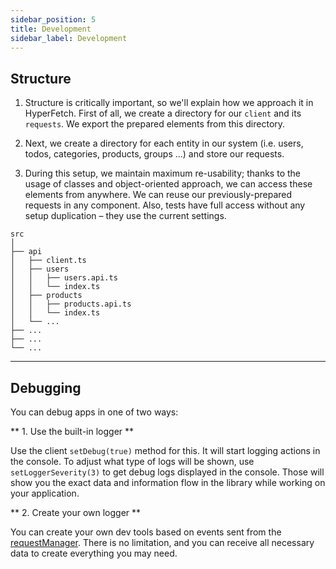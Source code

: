 ```yaml
---
sidebar_position: 5
title: Development
sidebar_label: Development
---
```


## Structure

1. Structure is critically important, so we'll explain how we approach it in HyperFetch. First of all, we create a
   directory for our `client` and its `requests`. We export the prepared elements from this directory.

2. Next, we create a directory for each entity in our system (i.e. users, todos, categories, products, groups ...) and
   store our requests.

3. During this setup, we maintain maximum re-usability; thanks to the usage of classes and object-oriented approach, we
   can access these elements from anywhere. We can reuse our previously-prepared requests in any component. Also, tests
   have full access without any setup duplication – they use the current settings.

```
src
│
├── api
│   ├── client.ts
│   ├── users
│   │   ├── users.api.ts
│   │   └── index.ts
│   ├── products
│   │   ├── products.api.ts
│   │   └── index.ts
│   └── ...
├── ...
├── ...
└── ...
```

---

## Debugging

You can debug apps in one of two ways:

** 1. Use the built-in logger **

Use the client `setDebug(true)` method for this. It will start logging actions in the console. To adjust what type of
logs will be shown, use `setLoggerSeverity(3)` to get debug logs displayed in the console. Those will show you the exact
data and information flow in the library while working on your application.

** 2. Create your own logger **

You can create your own dev tools based on events sent from the
[requestManager](/documentation/02-core/managers.mdx#requestmanager). There is no limitation, and you can receive all
necessary data to create everything you may need.

